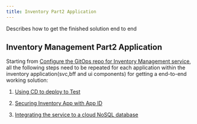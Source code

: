 ```yaml
---
title: Inventory Part2 Application
---
```



<PageDescription>

Describes how to get the finished solution end to end 

</PageDescription>


## Inventory Management Part2 Application

Starting from [Configure the GitOps repo for Inventory Management service](#Configure-the-gitops-repo-for-inventory-management-service), all the following steps
need to be repeated for each application within the inventory application(svc,bff and ui components) for getting a end-to-end working solution:

1. [Using CD to deploy to Test](../inventory-cd)

2. [Securing Inventory App with App ID](../inventory-appid)

3. [Integrating the service to a cloud NoSQL database](../cloudantintegration)
